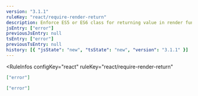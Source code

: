 ```yaml
---
version: "3.1.1"
ruleKey: "react/require-render-return"
description: Enforce ES5 or ES6 class for returning value in render function
jsEntry: ["error"]
previousJsEntry: null
tsEntry: ["error"]
previousTsEntry: null
history: [{ "jsState": "new", "tsState": "new", "version": "3.1.1" }]
---
```


<RuleInfos 
  configKey="react" 
  ruleKey="react/require-render-return" 
>

```json
["error"]
```

```json
["error"]
```

</RuleInfos>
